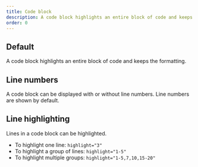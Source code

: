```yaml
---
title: Code block
description: A code block highlights an entire block of code and keeps the formatting.
order: 0
---
```



## Default

A code block highlights an entire block of code and keeps the formatting.

<Example Component={CodeBlock} packageName="@atlaskit/code" />

## Line numbers

A code block can be displayed with or without line numbers. Line numbers are shown by default.

<Example Component={CodeBlockLineNumbers} packageName="@atlaskit/code" />

## Line highlighting

Lines in a code block can be highlighted.

- To highlight one line: `highlight="3"`
- To highlight a group of lines: `highlight="1-5"`
- To highlight multiple groups: `highlight="1-5,7,10,15-20"`

<Example Component={CodeBlockLineHighlight} packageName="@atlaskit/code" />